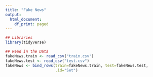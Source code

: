 ```yaml
---
title: "Fake News"
output:
  html_document:
    df_print: paged
---
```


```r
## Libraries
library(tidyverse)

## Read in the Data
fakeNews.train <- read_csv("train.csv")
fakeNews.test <- read_csv("test.csv")
fakeNews <- bind_rows(train=fakeNews.train, test=fakeNews.test,
                      .id="Set")
```

